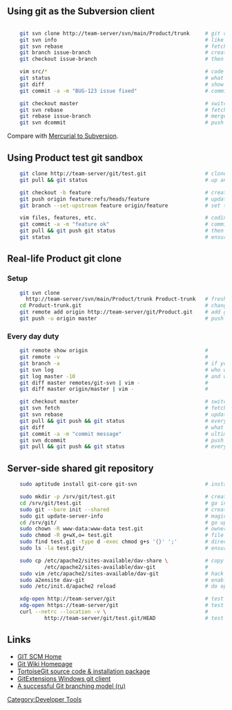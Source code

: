 == Using git as the Subversion client ==

<syntaxhighlight lang="bash">

    git svn clone http://team-server/svn/main/Product/trunk     # git clone aka svn checkout
    git svn info                                                # like svn info
    git svn rebase                                              # fetch revision and rebase, like svn update
    git branch issue-branch                                     # create a branch
    git checkout issue-branch                                   # then switch to it

    vim src/*                                                   # code a new feature or fix an issue
    git status                                                  # what's changed
    git diff                                                    # show patchset
    git commit -a -m "BUG-123 issue fixed"                      # commit to the local git branch

    git checkout master                                         # switch to master aka trunk
    git svn rebase                                              # fetch svn changes again, aka svn update
    git rebase issue-branch                                     # merge our feature to master
    git svn dcommit                                             # push local changes, like svn commit

</syntaxhighlight>


Compare with [[Mercurial to Subversion]].


== Using Product test git sandbox ==

<syntaxhighlight lang="bash">
    git clone http://team-server/git/test.git                   # clone git repo
    git pull && git status                                      # up and happy

    git checkout -b feature                                     # create branch and checkout it locally
    git push origin feature:refs/heads/feature                  # update remote server with our branch ref
    git branch --set-upstream feature origin/feature            # set tracking local->remote, eg feature->origin/feature

    vim files, features, etc.                                   # coding, fixing, playing ''ping-pong''
    git commit -a -m "feature ok"                               # commit our changes locally
    git pull && git push git status                             # then receive any news, then send it to the server
    git status                                                  # ensure that everything is clear
</syntaxhighlight>


== Real-life Product git clone ==

=== Setup ===
<syntaxhighlight lang="bash">
    git svn clone
      http://team-server/svn/main/Product/trunk Product-trunk   # fresh svn clone
    cd Product-trunk.git                                        # change working dir
    git remote add origin http://team-server/git/Product.git    # add git remote "origin"
    git push -u origin master                                   # push and setup tracking local master with origin
</syntaxhighlight>

=== Every day duty ===
<syntaxhighlight lang="bash">
    git remote show origin                                      #
    git remote -v                                               #
    git branch -a                                               # if you wondering
    git svn log                                                 # who we are
    git log master -10                                          # and where to go
    git diff master remotes/git-svn | vim -                     #
    git diff master origin/master | vim -                       #

    git checkout master                                         # switch the branch
    git svn fetch                                               # fetch from svn ''or''
    git svn rebase                                              # update from svn
    git pull && git push && git status                          # everyday mantra
    git diff                                                    # what is done, when status isn't empty
    git commit -a -m "commit message"                           # ultimate answer of everything in git
    git svn dcommit                                             # push to the svn repo (''like svn commit'')
    git pull && git push && git status                          # everyday mantra again
</syntaxhighlight>


== Server-side shared git repository ==

<syntaxhighlight lang="bash">
    sudo aptitude install git-core git-svn                      # install core packages

    sudo mkdir -p /srv/git/test.git                             # create storage
    cd /srv/git/test.git                                        # go inside
    sudo git --bare init --shared                               # create bare shared repo (''bare'' means w/o work tree)
    sudo git update-server-info                                 # magic info metadata generation
    cd /srv/git/                                                # go up above
    sudo chown -R www-data:www-data test.git                    # ownership magic (recursive inside top-level dir)
    sudo chmod -R g+wX,o= test.git                              # file mode magic (recursive, group to be rwx)
    sudo find test.git -type d -exec chmod g+s '{}' ';'         # directory mode magic (recursive, sticky on group)
    sudo ls -la test.git/                                       # ensure that we have lot of ''www-data'' but ''root''

    sudo cp /etc/apache2/sites-available/dav-share \            # copy this
            /etc/apache2/sites-available/dav-git                #      to that
    sudo vim /etc/apache2/sites-available/dav-git               # hack it
    sudo a2ensite dav-git                                       # enable it to be seen by apache
    sudo /etc/init.d/apache2 reload                             # do open his eyes on

    xdg-open http://team-server/git                             # test http:// with your browser
    xdg-open https://team-server/git                            # test https:// with your browser
    curl --netrc --location -v \                                #
            http://team-server/git/test.git/HEAD                # test your netrc with cURL
</syntaxhighlight>


== Links ==
* [http://git-scm.com/ GIT SCM Home]
* [https://git.wiki.kernel.org/index.php/Main_Page Git Wiki Homepage]
* [http://code.google.com/p/tortoisegit/ TortoiseGit source code & installation package]
* [http://code.google.com/p/gitextensions/ GitExtensions Windows git client]
* [http://habrahabr.ru/blogs/Git/106912/ A successful Git branching model (ru)]


[[Category:Developer Tools]]
